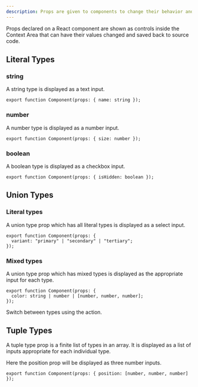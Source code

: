 ```yaml
---
description: Props are given to components to change their behavior and are represented as controls in the Context Area.
---
```



Props declared on a React component are shown as controls inside the Context Area that can have their values changed and saved back to source code.

## Literal Types

### string

A string type is displayed as a text input.

```tsx /name: string/
export function Component(props: { name: string });
```

### number

A number type is displayed as a number input.

```tsx /size: number/
export function Component(props: { size: number });
```

### boolean

A boolean type is displayed as a checkbox input.

```tsx /isHidden: boolean/
export function Component(props: { isHidden: boolean });
```

## Union Types

### Literal types

A union type prop which has all literal types is displayed as a select input.

```tsx /variant: "primary" | "secondary" | "tertiary"/
export function Component(props: {
  variant: "primary" | "secondary" | "tertiary";
});
```

### Mixed types

A union type prop which has mixed types is displayed as the appropriate input for each type.

```tsx /color: string | number | [number, number, number]/
export function Component(props: {
  color: string | number | [number, number, number];
});
```

Switch between types using the <ActionLink name="Switch Prop Type" icon={SwitchIcon} href="/docs/building-your-scene/components/editing-props#cycle-through-prop-types" /> action.

## Tuple Types

A tuple type prop is a finite list of types in an array. It is displayed as a list of inputs appropriate for each individual type.

Here the position prop will be displayed as three number inputs.

```tsx /position: [number, number, number]/
export function Component(props: { position: [number, number, number] });
```
